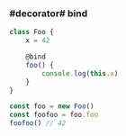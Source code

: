 ### #decorator# bind

```typescript
class Foo {
    x = 42

    @bind
    foo() {
        console.log(this.x)
    }
}

const foo = new Foo()
const foofoo = foo.foo
foofoo() // 42
```